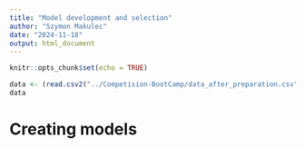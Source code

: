```yaml
---
title: "Model development and selection"
author: "Szymon Makulec"
date: "2024-11-18"
output: html_document
---
```


```r
knitr::opts_chunk$set(echo = TRUE)
```

```r
data <- (read.csv2("../Competision-BootCamp/data_after_preparation.csv", sep=","))[-1]
data
```

# Creating models

